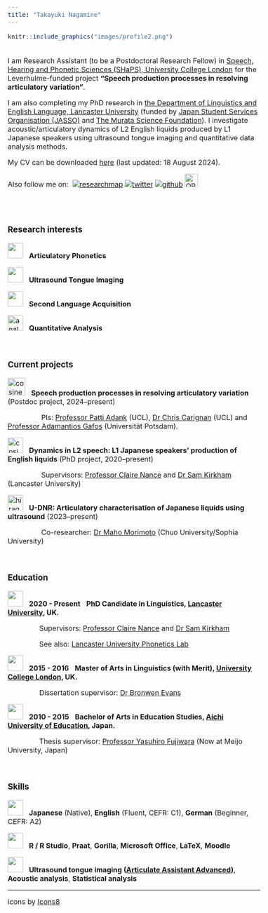 ```yaml
---
title: "Takayuki Nagamine"
---
```



<style type="text/css">

body, td {
   font-size: 16px;
}
<!-- code.r{ -->
<!--   font-size: 12px; -->
<!-- } -->
<!-- pre { -->
<!--   font-size: 12px -->
<!-- } -->
</style>



```r
knitr::include_graphics("images/profile2.png")
```


<br>
I am Research Assistant (to be a Postdoctoral Research Fellow) in [Speech, Hearing and Phonetic Sciences (SHaPS), University College London](https://www.ucl.ac.uk/pals/research/speech-hearing-and-phonetic-sciences) for the Leverhulme-funded project **"Speech production processes in resolving articulatory variation"**.


<!-- My research interest lies in bilingual/second language (L2) speech production, informed by experimental methods in articulatory/acoustic phonetics and laboratory phonology, and I am currently learning how these articulatory methods could augment psycholinguistic and neurolinguistics research for the project.  -->


I am also completing my PhD research in [the Department of Linguistics and English Language, Lancaster University ](https://www.lancaster.ac.uk/linguistics/) (funded by [Japan Student Services Organisation (JASSO)](https://www.jasso.go.jp/ryugaku/scholarship_a/daigakuin/index.html) and [The Murata Science Foundation](https://corporate.murata.com/ja-jp/group/zaidan)). I investigate acoustic/articulatory dynamics of L2 English liquids produced by L1 Japanese speakers using ultrasound tongue imaging and quantitative data analysis methods. 


My CV can be downloaded [here](https://github.com/TakayukiNagamine/takayukinagamine.github.io/raw/main/papers/Takayuki_Nagamine_CV.pdf) (last updated: 18 August 2024).

Also follow me on:&nbsp;&nbsp;<a href='https://researchmap.jp/takayukinagamine' target='_blank'><img title='researchmap' alt='researchmap' src='https://researchmap.jp/outline/img/researchmap130.gif' border="0"/></a> 
<a href='https://twitter.com/tn75146488' target='_blank'><img title='twitter' alt='twitter' src='https://img.icons8.com/fluency/48/null/twitter-squared.png' /></a> 
<a href='https://github.com/TakayukiNagamine' target='_blank'><img title='github' alt='github' src='https://img.icons8.com/ios-filled/40/null/github.png' /></a> 
<a href="https://orcid.org/0000-0002-0936-4738">
<img alt="ORCID logo" src="https://info.orcid.org/wp-content/uploads/2019/11/orcid_16x16.png" width="30" height="30" />
</a>

<!-- <a href='https://www.researchgate.net/profile/Takayuki_Nagamine' target='_blank'><img title='researchgate' alt='researchgate' src='https://img.icons8.com/external-tal-revivo-color-tal-revivo/40/null/external-researchgate-a-social-networking-site-for-scientists-and-researchers-to-share-papers-logo-color-tal-revivo.png' /></a>  -->

<br>
<br>


### Research interests

<img width="35" height="35" src="https://img.icons8.com/external-smashingstocks-detailed-outline-smashing-stocks/40/null/external-phonetics-foreign-language-smashingstocks-detailed-outline-smashing-stocks.png"/> &nbsp; **Articulatory Phonetics**

<img width="35" height="35" src="https://img.icons8.com/external-others-pike-picture/40/null/external-Ultrasound-gynecology-others-pike-picture-2.png"/> &nbsp; **Ultrasound Tongue Imaging**

<img width="35" height="35" src="https://img.icons8.com/ios/40/null/language-skill.png"/> &nbsp; **Second Language Acquisition**

<img width="35" height="35" src="https://img.icons8.com/ios-glyphs/30/analytics.png" alt="analytics"/> &nbsp; **Quantitative Analysis**

<br>

### Current projects

<img width="40" height="40" src="https://img.icons8.com/?size=100&id=uxYsjiIaIErJ&format=png&color=000000" alt="cosine--v1"/> &nbsp; **Speech production processes in resolving articulatory variation** (Postdoc project, 2024--present)

&nbsp;&nbsp;&nbsp;&nbsp;&nbsp;&nbsp;&nbsp;&nbsp;&nbsp;&nbsp;&nbsp;&nbsp;&nbsp;&nbsp;&nbsp;&nbsp; PIs: [Professor Patti Adank](https://profiles.ucl.ac.uk/19877) (UCL), [Dr Chris Carignan](https://sites.google.com/view/christopher-carignan/home) (UCL) and [Professor Adamantios Gafos](https://www.ling.uni-potsdam.de/~gafos/) (Universität Potsdam). 

<img width="35" height="35" src="https://img.icons8.com/ios/40/cosine--v1.png" alt="cosine--v1"/> &nbsp; **Dynamics in L2 speech: L1 Japanese speakers' production of English liquids** (PhD project, 2020--present)


&nbsp;&nbsp;&nbsp;&nbsp;&nbsp;&nbsp;&nbsp;&nbsp;&nbsp;&nbsp;&nbsp;&nbsp;&nbsp;&nbsp;&nbsp;&nbsp; Supervisors: [Professor Claire Nance](https://clairenance.github.io/) and [Dr Sam Kirkham](https://samkirkham.github.io/) (Lancaster University)

<!-- <img width="35" height="35" src="https://img.icons8.com/fluency-systems-filled/48/tudor-rose.png" alt="tudor-rose"/> &nbsp; **[Lancashire Tongues: Ultrasound study of dialects in Lancashire](https://www.research.lancs.ac.uk/portal/en/upmprojects/lancashire-tongues(dcb56b68-d20e-4acd-92b0-0ffa6b23c07c).html)** (2022--present) -->

<!-- &nbsp;&nbsp;&nbsp;&nbsp;&nbsp;&nbsp;&nbsp;&nbsp;&nbsp;&nbsp;&nbsp;&nbsp;&nbsp;&nbsp;&nbsp;&nbsp; Conveners: [Claire Nance](https://clairenance.github.io/), [Sam Kirkham](https://samkirkham.github.io/) and [Danielle Turton](https://danielleturton.rbind.io/) (Lancaster University) -->

<img width="35" height="35" src="https://img.icons8.com/ios/50/hiragana-ra.png" alt="hiragana-ra"/> &nbsp; **U-DNR: Articulatory characterisation of Japanese liquids using ultrasound** (2023--present)

&nbsp;&nbsp;&nbsp;&nbsp;&nbsp;&nbsp;&nbsp;&nbsp;&nbsp;&nbsp;&nbsp;&nbsp;&nbsp;&nbsp;&nbsp;&nbsp; Co-researcher: [Dr Maho Morimoto](https://sites.google.com/view/mamorimo/) (Chuo University/Sophia University)


<br>

### Education
<img width="35" height="35" src="https://img.icons8.com/glyph-neue/40/null/graduation-cap.png"/> &nbsp; **2020 - Present** &nbsp; **PhD Candidate in Linguistics, [Lancaster University](https://www.lancaster.ac.uk/), UK.**

&nbsp;&nbsp;&nbsp;&nbsp;&nbsp;&nbsp;&nbsp;&nbsp;&nbsp;&nbsp;&nbsp;&nbsp;&nbsp;&nbsp;&nbsp;&nbsp;Supervisors: [Professor Claire Nance](https://clairenance.github.io/) and [Dr Sam Kirkham](https://samkirkham.github.io/)

&nbsp;&nbsp;&nbsp;&nbsp;&nbsp;&nbsp;&nbsp;&nbsp;&nbsp;&nbsp;&nbsp;&nbsp;&nbsp;&nbsp;&nbsp;&nbsp;See also: [Lancaster University Phonetics Lab](https://phoneticslab.github.io/)

<img width="35" height="35" src="https://img.icons8.com/glyph-neue/40/null/graduation-cap.png"/> &nbsp; **2015 - 2016** &nbsp; **Master of Arts in Linguistics (with Merit), [University College London](https://www.ucl.ac.uk/), UK.**

&nbsp;&nbsp;&nbsp;&nbsp;&nbsp;&nbsp;&nbsp;&nbsp;&nbsp;&nbsp;&nbsp;&nbsp;&nbsp;&nbsp;&nbsp;&nbsp;Dissertation supervisor: [Dr Bronwen Evans](https://profiles.ucl.ac.uk/8727-bronwen-evans)

<img width="35" height="35" src="https://img.icons8.com/glyph-neue/40/null/graduation-cap.png"/> &nbsp; **2010 - 2015** &nbsp; **Bachelor of Arts in Education Studies, [Aichi University of Education](https://www.aichi-edu.ac.jp/), Japan.**

&nbsp;&nbsp;&nbsp;&nbsp;&nbsp;&nbsp;&nbsp;&nbsp;&nbsp;&nbsp;&nbsp;&nbsp;&nbsp;&nbsp;&nbsp;&nbsp;Thesis supervisor: [Professor Yasuhiro Fujiwara](https://www.meijo-u.ac.jp/sp/foreign/educator/fujiwara/) (Now at Meijo University, Japan)

<br>

### Skills

<img width="35" height="35" src="https://img.icons8.com/ios-filled/50/language.png"/> &nbsp; **Japanese** (Native), **English** (Fluent, CEFR: C1), **German** (Beginner, CEFR: A2)

<img width="35" height="35" src="https://img.icons8.com/ios-filled/50/monitor--v1.png"/> &nbsp; **R / R Studio**, **Praat**, **Gorilla**, **Microsoft Office**, **LaTeX**, **Moodle**

<img width="35" height="35" src="https://img.icons8.com/ios-filled/50/open-end-wrench.png"/> &nbsp; **Ultrasound tongue imaging ([Articulate Assistant Advanced](http://www.articulateinstruments.com/aaa/))**, **Acoustic analysis**, **Statistical analysis**

----------
icons by <a href="https://icons8.com">Icons8